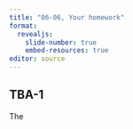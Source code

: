 ```yaml
---
title: "06-06, Your homework"
format: 
  revealjs:
    slide-number: true
    embed-resources: true
editor: source
---
```


## TBA-1

:::notes
The
:::
  

